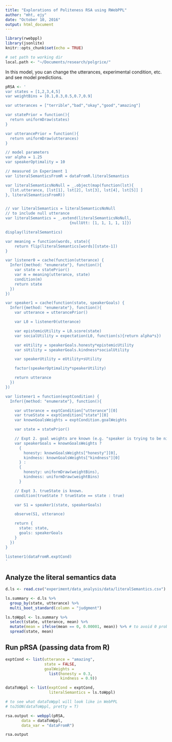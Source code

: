 ```yaml
---
title: "Explorations of Politeness RSA using RWebPPL"
author: "mht, ejy"
date: "October 10, 2016"
output: html_document
---
```


```r
library(rwebppl)
library(jsonlite)
knitr::opts_chunk$set(echo = TRUE)

# set path to working dir
local.path <- "~/Documents/research/polgrice/"
```

In this model, you can change the utterances, experimental condition, etc. and see model predictions.


```r
pRSA <- '
var states = [1,2,3,4,5]
var weightBins = [0.1,0.3,0.5,0.7,0.9]

var utterances = ["terrible","bad","okay","good","amazing"]

var statePrior = function(){
  return uniformDraw(states)
}

var utterancePrior = function(){
  return uniformDraw(utterances)
}

// model parameters
var alpha = 1.25
var speakerOptimality = 10

// measured in Experiment 1
var literalSemanticsFromR = dataFromR.literalSemantics

var literalSemanticsNoNull = _.object(map(function(lst){
  [lst.utterance, [lst[1], lst[2], lst[3], lst[4], lst[5]] ]
}, literalSemanticsFromR))


// var literalSemantics = literalSemanticsNoNull
// to include null utterance
var literalSemantics = _.extend(literalSemanticsNoNull,
                            {nullUtt: [1, 1, 1, 1, 1]})

display(literalSemantics)

var meaning = function(words, state){
    return flip(literalSemantics[words][state-1])
} 

var listener0 = cache(function(utterance) {
  Infer({method: "enumerate"}, function(){
    var state = statePrior()
    var m = meaning(utterance, state)
    condition(m)
    return state
  })
})

var speaker1 = cache(function(state, speakerGoals) {
  Infer({method: "enumerate"}, function(){
    var utterance = utterancePrior()

    var L0 = listener0(utterance)

    var epistemicUtility = L0.score(state)
    var socialUtility = expectation(L0, function(s){return alpha*s})

    var eUtility = speakerGoals.honesty*epistemicUtility 
    var sUtility = speakerGoals.kindness*socialUtility

    var speakerUtility = eUtility+sUtility

    factor(speakerOptimality*speakerUtility)

    return utterance
  })
})

var listener1 = function(exptCondition) {
  Infer({method: "enumerate"}, function(){

    var utterance = exptCondition["utterance"][0]
    var trueState = exptCondition["state"][0]
    var knownGoalsWeights = exptCondition.goalWeights

    var state = statePrior()

    // Expt 2. goal weights are known (e.g. "speaker is trying to be nice")
    var speakerGoals = knownGoalsWeights ?
      {
        honesty: knownGoalsWeights["honesty"][0],
        kindness: knownGoalsWeights["kindness"][0]
      } : 
      {
        honesty: uniformDraw(weightBins),
        kindness: uniformDraw(weightBins)
      }

    // Expt 3. trueState is known.
    condition(trueState ? trueState == state : true)

    var S1 = speaker1(state, speakerGoals)

    observe(S1, utterance)

    return {
      state: state,
      goals: speakerGoals
    }
  })
}

listener1(dataFromR.exptCond)
'

```

## Analyze the literal semantics data

```r
d.ls <- read.csv("experiment/data_analysis/data/literalSemantics.csv")

ls.summary <- d.ls %>%
  group_by(state, utterance) %>%
  multi_boot_standard(column = "judgment")

ls.toWppl <- ls.summary %>%
  select(state, utterance, mean) %>%
  mutate(mean = ifelse(mean == 0, 0.00001, mean)) %>% # to avoid 0 probabilities
  spread(state, mean)
```

## Run pRSA (passing data from R)

```r
exptCond <- list(utterance = "amazing",
                 state = FALSE,
                 goalWeights = 
                   list(honesty = 0.3,
                        kindness = 0.9))

dataToWppl <- list(exptCond = exptCond,
                   literalSemantics = ls.toWppl)

# to see what dataToWppl will look like in WebPPL
# toJSON(dataToWppl, pretty = T)

rsa.output <- webppl(pRSA, 
       data = dataToWppl,
       data_var = "dataFromR")

rsa.output
```
